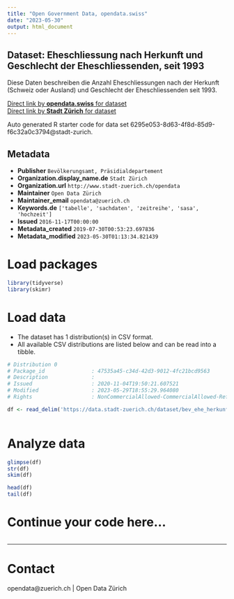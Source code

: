 ```yaml
---
title: "Open Government Data, opendata.swiss"
date: "2023-05-30"
output: html_document
---
```


## Dataset: Eheschliessung nach Herkunft und Geschlecht der Eheschliessenden, seit 1993

Diese Daten beschreiben die Anzahl Eheschliessungen nach der Herkunft (Schweiz oder Ausland) und Geschlecht der Eheschliessenden seit 1993.

[Direct link by **opendata.swiss** for dataset](https://opendata.swiss/de/dataset/eheschliessung-nach-herkunft-der-eheschliessenden-seit-19931)<br>
[Direct link by **Stadt Zürich** for dataset](https://data.stadt-zuerich.ch/dataset/bev_ehe_herkunft_od3301)

Auto generated R starter code for data set 6295e053-8d63-4f8d-85d9-f6c32a0c3794@stadt-zurich.

## Metadata

- **Publisher** `Bevölkerungsamt, Präsidialdepartement`
- **Organization.display_name.de** `Stadt Zürich`
- **Organization.url** `http://www.stadt-zuerich.ch/opendata`
- **Maintainer** `Open Data Zürich`
- **Maintainer_email** `opendata@zuerich.ch`
- **Keywords.de** `['tabelle', 'sachdaten', 'zeitreihe', 'sasa', 'hochzeit']`
- **Issued** `2016-11-17T00:00:00`
- **Metadata_created** `2019-07-30T00:53:23.697836`
- **Metadata_modified** `2023-05-30T01:13:34.821439`


# Load packages

```r

library(tidyverse)
library(skimr)

```

# Load data

-   The dataset has 1 distribution(s) in CSV format.
-   All available CSV distributions are listed below and can be read into a tibble.

```r

# Distribution 0
# Package_id               : 47535a45-c34d-42d3-9012-4fc21bcd9563
# Description              : 
# Issued                   : 2020-11-04T19:50:21.607521
# Modified                 : 2023-05-29T18:55:29.964080
# Rights                   : NonCommercialAllowed-CommercialAllowed-ReferenceNotRequired

df <- read_delim('https://data.stadt-zuerich.ch/dataset/bev_ehe_herkunft_od3301/download/BEV330OD3301.csv')



```

# Analyze data

```r

glimpse(df)
str(df)
skim(df)

head(df)
tail(df)

```

# Continue your code here...

```r

```

------------------------------------------------------------------------

# Contact

opendata@zuerich.ch | Open Data Zürich

